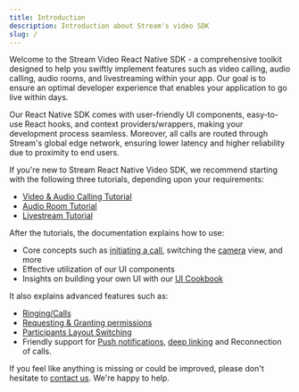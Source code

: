 ```yaml
---
title: Introduction
description: Introduction about Stream's video SDK
slug: /
---
```


Welcome to the Stream Video React Native SDK - a comprehensive toolkit designed to help you swiftly implement features such as video calling, audio calling, audio rooms, and livestreaming within your app. Our goal is to ensure an optimal developer experience that enables your application to go live within days.

Our React Native SDK comes with user-friendly UI components, easy-to-use React hooks, and context providers/wrappers, making your development process seamless. Moreover, all calls are routed through Stream's global edge network, ensuring lower latency and higher reliability due to proximity to end users.

If you're new to Stream React Native Video SDK, we recommend starting with the following three tutorials, depending upon your requirements:

- [Video & Audio Calling Tutorial](https://getstream.io/video/sdk/reactnative/tutorial/video-calling/)
- [Audio Room Tutorial](https://getstream.io/video/sdk/reactnative/tutorial/livestreaming/)
- [Livestream Tutorial](https://getstream.io/video/sdk/reactnative/tutorial/audio-room/)

After the tutorials, the documentation explains how to use:

- Core concepts such as [initiating a call](./core/joining-and-creating-calls/), switching the [camera](./core/camera-and-microphone/) view, and more
- Effective utilization of our UI components
- Insights on building your own UI with our [UI Cookbook](./ui-cookbook/overview/)

It also explains advanced features such as:

- [Ringing/Calls](./core/joining-and-creating-calls/)
- [Requesting & Granting permissions](./ui-cookbook/permission-requests/)
- [Participants Layout Switching](./ui-cookbook/runtime-layout-switching/)
- Friendly support for [Push notifications](./advanced/push-notifications/setup), [deep linking](./advanced/deeplinking/) and Reconnection of calls.

If you feel like anything is missing or could be improved, please don't hesitate to [contact us](https://getstream.io/contact/). We're happy to help.
